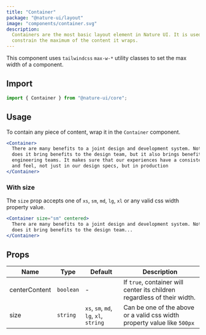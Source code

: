 ```yaml
---
title: "Container"
package: "@nature-ui/layout"
image: "components/container.svg"
description:
  Containers are the most basic layout element in Nature UI. It is used to
  constrain the maximum of the content it wraps.
---
```


This component uses `tailwindcss` `max-w-*` utility classes to set the max width
of a component.

## Import

```js
import { Container } from "@nature-ui/core";
```

## Usage

To contain any piece of content, wrap it in the `Container` component.

```jsx
<Container>
  There are many benefits to a joint design and development system. Not only
  does it bring benefits to the design team, but it also brings benefits to
  engineering teams. It makes sure that our experiences have a consistent look
  and feel, not just in our design specs, but in production
</Container>
```

### With size

The `size` prop accepts one of `xs`, `sm`, `md`, `lg`, `xl` or any valid css
width property value.

```jsx
<Container size="sm" centered>
  There are many benefits to a joint design and development system. Not only
  does it bring benefits to the design team...
</Container>
```

## Props

| Name          | Type      | Default                                | Description                                                              |
| ------------- | --------- | -------------------------------------- | ------------------------------------------------------------------------ |
| centerContent | `boolean` | -                                      | If `true`, container will center its children regardless of their width. |
| size          | `string`  | `xs`, `sm`, `md`, `lg`, `xl`, `string` | Can be one of the above or a valid css width property value like `500px` |
